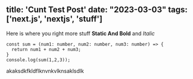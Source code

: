 
title: 'Cunt Test Post'
date: "2023-03-03"
tags: ['next.js', 'nextjs', 'stuff']
---

Here is where you right more stuff **Static And Bold** and *Italic*

```tsx
const sum = (num1: number, num2: number, num3: number) => {
  return num1 + num2 + num3;
}
console.log(sum(1,2,3));
```


akaksdkfkldflknvnkvlknsaklsdlk